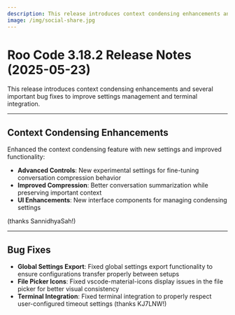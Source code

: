 ```yaml
---
description: This release introduces context condensing enhancements and several important bug fixes to improve settings management and terminal integration.
image: /img/social-share.jpg
---
```


# Roo Code 3.18.2 Release Notes (2025-05-23)

This release introduces context condensing enhancements and several important bug fixes to improve settings management and terminal integration.

---

## Context Condensing Enhancements

Enhanced the context condensing feature with new settings and improved functionality:

*   **Advanced Controls**: New experimental settings for fine-tuning conversation compression behavior
*   **Improved Compression**: Better conversation summarization while preserving important context
*   **UI Enhancements**: New interface components for managing condensing settings

(thanks SannidhyaSah!)

---

## Bug Fixes

*   **Global Settings Export**: Fixed global settings export functionality to ensure configurations transfer properly between setups
*   **File Picker Icons**: Fixed vscode-material-icons display issues in the file picker for better visual consistency
*   **Terminal Integration**: Fixed terminal integration to properly respect user-configured timeout settings (thanks KJ7LNW!)